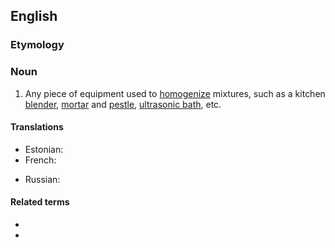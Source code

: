 ==English==

===Etymology===
{{suffix|en|homogenize|er}}

===Noun===
{{en-noun}}

# Any piece of equipment used to [[homogenize]] mixtures, such as a kitchen [[blender]], [[mortar]] and [[pestle]], [[ultrasonic bath]], etc.

====Translations====
{{trans-top}}
* Estonian: {{t|et|homogenisaator}}
* French: {{t+|fr|homogénéiseur|m}}
{{trans-mid}}
* Russian: {{t+|ru|гомогенизатор|m}}
{{trans-bottom}}

====Related terms====
* {{l|en|homogeneous}}
* {{l|en|homogenize}}